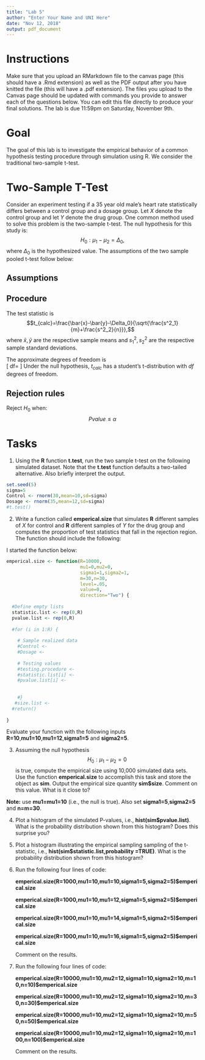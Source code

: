 ```yaml
---
title: "Lab 5"
author: "Enter Your Name and UNI Here"
date: "Nov 12, 2018"
output: pdf_document
---
```


# Instructions 
Make sure that you upload an RMarkdown file to the canvas page (this should have a .Rmd extension) as well as the PDF output after you have knitted the file (this will have a .pdf extension). The files you upload to the Canvas page should be updated with commands you provide to answer each of the questions below.  You can edit this file directly to produce your final solutions.  The lab is due 11:59pm on Saturday, November 9th.    

# Goal

The goal of this lab is to investigate the empirical behavior of a common hypothesis testing procedure through simulation using R. We consider the traditional two-sample t-test.  

# Two-Sample T-Test


Consider an experiment testing if a 35 year old male's heart rate statistically differs between a control group and a dosage group. Let $X$ denote the control group and let $Y$ denote the drug group.  One common method used to solve this problem is the two-sample t-test.  The null hypothesis for this study is:
$$H_0:\mu_1-\mu_2=\Delta_0,$$
where $\Delta_0$ is the hypothesized value.  The assumptions of the two sample pooled t-test follow below:  

## Assumptions 

\begin{enumerate}
\item $X_1,X_2,\ldots, X_m$ is a random sample from a normal distribution with mean $\mu_1$ and variance $\sigma^2_1.$
\item $Y_1,Y_2,\ldots, Y_n$ is a random sample from a normal distribution with mean $\mu_2$ and variance $\sigma^2_2.$
\item The $X$ and $Y$ samples are independent of one another.   
\end{enumerate}

##  Procedure 

The test statistic is 
$$t_{calc}=\frac{\bar{x}-\bar{y}-\Delta_0}{\sqrt{\frac{s^2_1}{m}+\frac{s^2_2}{n}}},$$
where $\bar{x},\bar{y}$ are the respective sample means and $s_1^2,s_2^2$ are the respective sample standard deviations. 

The approximate degrees of freedom is  
\[
df=\frac{\Big{(}\frac{s^2_1}{m}+\frac{s_2^2}{n}\Big{)}^2}{\frac{(s_1^2/m)^2}{m-1}+\frac{(s_2^2/n)^2}{n-1}}
\]
Under the null hypothesis, $t_{calc}$ has a student's t-distribution with $df$ degrees of freedom.     

##  Rejection rules 

\begin{table}[ht]
\begin{center}
\begin{tabular}{c|c}
Alternative Hypothesis   &  P-value calculation \\
\hline
&\\
$H_A: \mu_1-\mu_2>\Delta_0$  \ \ (upper-tailed) & $P(t_{calc}>T)$ \\
&\\
\hline
&\\
$H_A:\mu_1-\mu_2<\Delta_0$ \ \ (lower-tailed) & $P(t_{calc}<T)$ \\
&\\
\hline
&\\
$H_A: \mu_1-\mu_2 \neq\Delta_0$ \ \ (two-tailed) & $2*P(|t_{calc}|>T)$ \\
&\\
\hline
\end{tabular}
\end{center}
\end{table}

Reject $H_0$ when: $$Pvalue\leq \alpha$$ 

# Tasks

1) Using the **R** function **t.test**, run the two sample t-test on the following simulated dataset.  Note that the **t.test** function defaults a two-tailed alternative.  Also briefly interpret the output.    
```r
set.seed(5)
sigma=5
Control <- rnorm(30,mean=10,sd=sigma)
Dosage <- rnorm(35,mean=12,sd=sigma)
#t.test()
```

2)  Write a function called **emperical.size** that simulates **R** different samples of $X$ for control and **R** different samples of $Y$ for the drug group and computes the proportion of test statistics that fall in the rejection region.  The function should include the following:  
\begin{itemize}
\item Inputs:
\begin{itemize}
\item {\bf R} is the number of simulated data sets (simulated test statistics).  Let  {\bf R} have default 10,000.  
\item Parameters {\bf mu1}, {\bf mu2}, {\bf sigma1} and {\bf sigma2} which are the respective true means and true standard deviations of $X$ \& $Y$.  Let the parameters have respective defaults {\bf mu1=0}, {\bf mu1=0}, {\bf sigma1=1} and {\bf sigma2=1}.  
\item Sample sizes {\bf n} and {\bf m} defaulted at {\bf m=n=30}.  
\item \textbf{level} is the significance level as a decimal with default at $\alpha=.05$.  
\item \textbf{value} is the hypothesized value defaulted at 0.  
\end{itemize}
\item The output should be a \textbf{list} with the following labeled elements: 
\begin{itemize}  
\item \textbf{statistic.list} vector of simulated t-statistics (this should have length {\bf R}).  
\item \textbf{pvalue.list} vector of empirical p-values (this should have length {\bf R}).  
\item \textbf{empirical.size} is a single number that represents the proportion of simulated test statistics that fell in the rejection region.    
\end{itemize}
\end{itemize}

\pagebreak

I started the function below: 
```r
emperical.size <- function(R=10000,
                           mu1=0,mu2=0,
                           sigma1=1,sigma2=1,
                           m=30,n=30,
                           level=.05,
                           value=0,
                           direction="Two") {
  
  #Define empty lists
  statistic.list <- rep(0,R)
  pvalue.list <- rep(0,R)
  
  #for (i in 1:R) {
    
    # Sample realized data 
    #Control <- 
    #Dosage <- 
    
    # Testing values
    #testing.procedure <- 
    #statistic.list[i] <- 
    #pvalue.list[i] <- 
   
  
    #}
   #size.list <- 
  #return() 
  
}
```
Evaluate your function with the following inputs 
**R=10**,**mu1=10**,**mu1=12**,**sigma1=5** and **sigma2=5**. 




3) Assuming the null hypothesis $$H_0:\mu_1-\mu_2=0$$ is true, compute the empirical size using 10,000 simulated data sets.  Use the function **emperical.size** to accomplish this task and store the object as **sim**.  Output the empirical size quantity **sim$size**.  Comment on this value.  What is it close to?     

  **Note:**  use **mu1=mu1=10** (i.e., the null is true).  Also set **sigma1=5**,**sigma2=5** and **n=m=30**. 


4) Plot a histogram of the simulated P-values, i.e., **hist(sim$pvalue.list)**.  What is the probability distribution shown from this histogram?  Does this surprise you?   

5) Plot a histogram illustrating the empirical sampling sampling of the t-statistic, i.e., **hist(sim$statistic.list,probability =TRUE)**.  What is the probability distribution shown from this histogram?    


6) Run the following four lines of code:

      **emperical.size(R=1000,mu1=10,mu1=10,sigma1=5,sigma2=5)$emperical.size**

      **emperical.size(R=1000,mu1=10,mu1=12,sigma1=5,sigma2=5)$emperical.size**

      **emperical.size(R=1000,mu1=10,mu1=14,sigma1=5,sigma2=5)$emperical.size**

      **emperical.size(R=1000,mu1=10,mu1=16,sigma1=5,sigma2=5)$emperical.size**
      
      Comment on the results.  


7) Run the following four lines of code:

      **emperical.size(R=10000,mu1=10,mu2=12,sigma1=10,sigma2=10,m=10,n=10)$emperical.size**

      **emperical.size(R=10000,mu1=10,mu2=12,sigma1=10,sigma2=10,m=30,n=30)$emperical.size**

      **emperical.size(R=10000,mu1=10,mu2=12,sigma1=10,sigma2=10,m=50,n=50)$emperical.size**

      **emperical.size(R=10000,mu1=10,mu2=12,sigma1=10,sigma2=10,m=100,n=100)$emperical.size**
      
      Comment on the results.  
      














